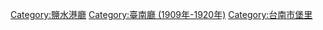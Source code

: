 [[Category:鹽水港廳|Category:鹽水港廳]]
[[Category:臺南廳_(1909年-1920年)|Category:臺南廳 (1909年-1920年)]]
[[Category:台南市堡里|Category:台南市堡里]]